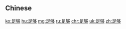 {{also|足夠}}
==Chinese==
{{zh-see|足夠}}

[[ko:足够]]
[[hu:足够]]
[[mg:足够]]
[[ru:足够]]
[[chr:足够]]
[[uk:足够]]
[[zh:足够]]